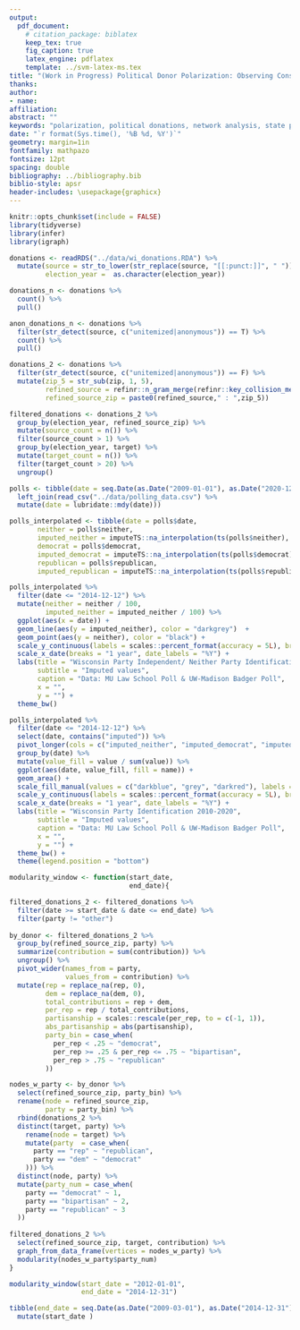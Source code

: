 ```yaml
---
output:
  pdf_document:
    # citation_package: biblatex
    keep_tex: true
    fig_caption: true
    latex_engine: pdflatex
    template: ../svm-latex-ms.tex
title: "(Work in Progress) Political Donor Polarization: Observing Consumptive Behavior using a Network Approach"
thanks: 
author:
- name: 
affiliation: 
abstract: ""
keywords: "polarization, political donations, network analysis, state politics"
date: "`r format(Sys.time(), '%B %d, %Y')`"
geometry: margin=1in
fontfamily: mathpazo
fontsize: 12pt
spacing: double
bibliography: ../bibliography.bib
biblio-style: apsr
header-includes: \usepackage{graphicx}
---
```


```r
knitr::opts_chunk$set(include = FALSE)
library(tidyverse)
library(infer)
library(igraph)
```

```r
donations <- readRDS("../data/wi_donations.RDA") %>% 
  mutate(source = str_to_lower(str_replace(source, "[[:punct:]]", " ")),
         election_year =  as.character(election_year)) 

donations_n <- donations %>% 
  count() %>% 
  pull()

anon_donations_n <- donations %>% 
  filter(str_detect(source, c("unitemized|anonymous")) == T) %>% 
  count() %>% 
  pull()

donations_2 <- donations %>% 
  filter(str_detect(source, c("unitemized|anonymous")) == F) %>% 
  mutate(zip_5 = str_sub(zip, 1, 5),
         refined_source = refinr::n_gram_merge(refinr::key_collision_merge(source)),
         refined_source_zip = paste0(refined_source," : ",zip_5)) 

filtered_donations <- donations_2 %>% 
  group_by(election_year, refined_source_zip) %>% 
  mutate(source_count = n()) %>% 
  filter(source_count > 1) %>% 
  group_by(election_year, target) %>% 
  mutate(target_count = n()) %>% 
  filter(target_count > 20) %>% 
  ungroup()

polls <- tibble(date = seq.Date(as.Date("2009-01-01"), as.Date("2020-12-31"), 1)) %>% 
  left_join(read_csv("../data/polling_data.csv") %>% 
  mutate(date = lubridate::mdy(date))) 

polls_interpolated <- tibble(date = polls$date,
       neither = polls$neither,
       imputed_neither = imputeTS::na_interpolation(ts(polls$neither), option = "linear"),
       democrat = polls$democrat,
       imputed_democrat = imputeTS::na_interpolation(ts(polls$democrat), option = "linear"),
       republican = polls$republican,
       imputed_republican = imputeTS::na_interpolation(ts(polls$republican), option = "linear")) 
```

```r
polls_interpolated %>% 
  filter(date <= "2014-12-12") %>% 
  mutate(neither = neither / 100,
         imputed_neither = imputed_neither / 100) %>% 
  ggplot(aes(x = date)) +
  geom_line(aes(y = imputed_neither), color = "darkgrey")  +
  geom_point(aes(y = neither), color = "black") +
  scale_y_continuous(labels = scales::percent_format(accuracy = 5L), breaks = seq(0, 1, .1)) +
  scale_x_date(breaks = "1 year", date_labels = "%Y") +
  labs(title = "Wisconsin Party Independent/ Neither Party Identification",
       subtitle = "Imputed values",
       caption = "Data: MU Law School Poll & UW-Madison Badger Poll",
       x = "",
       y = "") +
  theme_bw() 
```

```r
polls_interpolated %>% 
  filter(date <= "2014-12-12") %>% 
  select(date, contains("imputed")) %>% 
  pivot_longer(cols = c("imputed_neither", "imputed_democrat", "imputed_republican")) %>% 
  group_by(date) %>% 
  mutate(value_fill = value / sum(value)) %>% 
  ggplot(aes(date, value_fill, fill = name)) +
  geom_area() +
  scale_fill_manual(values = c("darkblue", "grey", "darkred"), labels = c("Imputed Democrats", "Imputed Neither/ Independent", "Imputed Republicans")) +
  scale_y_continuous(labels = scales::percent_format(accuracy = 5L), breaks = seq(0, 1, .1)) +
  scale_x_date(breaks = "1 year", date_labels = "%Y") +
  labs(title = "Wisconsin Party Identification 2010-2020",
       subtitle = "Imputed values",
       caption = "Data: MU Law School Poll & UW-Madison Badger Poll",
       x = "",
       y = "") +
  theme_bw() +
  theme(legend.position = "bottom")
```

```r
modularity_window <- function(start_date,
                              end_date){

filtered_donations_2 <- filtered_donations %>% 
  filter(date >= start_date & date <= end_date) %>% 
  filter(party != "other") 
  
by_donor <- filtered_donations_2 %>% 
  group_by(refined_source_zip, party) %>% 
  summarize(contribution = sum(contribution)) %>% 
  ungroup() %>% 
  pivot_wider(names_from = party, 
              values_from = contribution) %>% 
  mutate(rep = replace_na(rep, 0),
         dem = replace_na(dem, 0),
         total_contributions = rep + dem,
         per_rep = rep / total_contributions,
         partisanship = scales::rescale(per_rep, to = c(-1, 1)),
         abs_partisanship = abs(partisanship),
         party_bin = case_when(
           per_rep < .25 ~ "democrat",
           per_rep >= .25 & per_rep <= .75 ~ "bipartisan",
           per_rep > .75 ~ "republican"
         ))

nodes_w_party <- by_donor %>% 
  select(refined_source_zip, party_bin) %>% 
  rename(node = refined_source_zip,
         party = party_bin) %>% 
  rbind(donations_2 %>% 
  distinct(target, party) %>% 
    rename(node = target) %>% 
    mutate(party  = case_when(
      party == "rep" ~ "republican",
      party == "dem" ~ "democrat"
    ))) %>% 
  distinct(node, party) %>% 
  mutate(party_num = case_when(
    party == "democrat" ~ 1,
    party == "bipartisan" ~ 2,
    party == "republican" ~ 3
  ))
  
filtered_donations_2 %>%
  select(refined_source_zip, target, contribution) %>% 
  graph_from_data_frame(vertices = nodes_w_party) %>% 
  modularity(nodes_w_party$party_num)
}
```

```r
modularity_window(start_date = "2012-01-01",
                  end_date = "2014-12-31")
```

```r
tibble(end_date = seq.Date(as.Date("2009-03-01"), as.Date("2014-12-31"), 1)) %>% 
  mutate(start_date )
```

